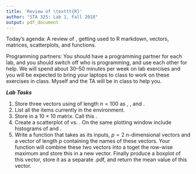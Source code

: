 ```yaml
---
title: 'Review of \texttt{R}'
author: "STA 325: Lab 1, Fall 2018"
output: pdf_document
---
```


Today's agenda: A review of \texttt{R}, getting used to R markdown, vectors, matrices, scatterplots, and functions. 

Programming partners:
You should have a programming partner for each lab, and you should switch off who is programming, and use each other for help. We will spend about 30--50 minutes per week on lab exercises and you will be expected to bring your laptops to class to work on these exercises in class. Myself and the TA will be in class to help you.

***Lab Tasks***


1. Store three vectors using \textsf{rnorm()} of length $n = 100$ as \textsf{Var1}, \textsf{Var2}, and \textsf{Var3}.
2. List all the items currently in the environment.
3. Store \textsf{Var1} in a $10 \times 10$ matrix. Call this \textsf{myMatrix}.
4. Create a scatterplot of \textsf{Var1} vs. \textsf{Var2}. On the same plotting window include histograms of \textsf{Var1} and \textsf{Var2}.
5. Write a function that takes as its inputs, $p = 2$ $n$-dimensional vectors and a vector of length $p$ containing the names of these vectors. Your function will combine these two vectors into a \textsf{data.frame()} toget the row-wise maximum and store this in a new vector. Finally produce a boxplot of this vector, store it as a separate .pdf, and return the mean value of this vector.
